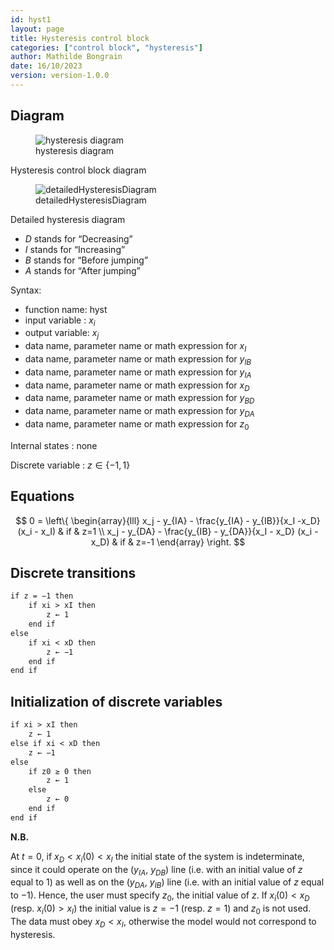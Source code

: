 ```yaml
---
id: hyst1
layout: page
title: Hysteresis control block
categories: ["control block", "hysteresis"]
author: Mathilde Bongrain
date: 16/10/2023
version: version-1.0.0
---
```


## Diagram

![hysteresis diagram](hysteresis.svg)

::: {.figure-caption}
Hysteresis control block diagram
:::

![detailedHysteresisDiagram](detailedHysteresis.svg)

::: {.figure-caption}
Detailed hysteresis diagram
:::

- $D$ stands for "Decreasing"
- $I$ stands for "Increasing"
- $B$ stands for "Before jumping"
- $A$ stands for "After jumping"

Syntax:  

- function name: hyst
- input variable : $x_i$
- output variable: $x_j$
- data name, parameter name or math expression for $x_I$
- data name, parameter name or math expression for $y_{IB}$
- data name, parameter name or math expression for $y_{IA}$
- data name, parameter name or math expression for $x_{D}$
- data name, parameter name or math expression for $y_{BD}$
- data name, parameter name or math expression for $y_{DA}$
- data name, parameter name or math expression for $z_0$

Internal states : none

Discrete variable : $z \in \{-1,1\}$

## Equations

$$
0 = \left\{
    \begin{array}{lll}
        x_j - y_{IA} - \frac{y_{IA} - y_{IB}}{x_I -x_D} (x_i - x_I) & if & z=1 \\
        x_j - y_{DA} - \frac{y_{IB} - y_{DA}}{x_I - x_D} (x_i - x_D) & if & z=-1
    \end{array}
\right.
$$

## Discrete transitions

```default
if z = −1 then
    if xi > xI then
        z ← 1
    end if
else
    if xi < xD then
        z ← −1
    end if
end if
```

## Initialization of discrete variables

```default
if xi > xI then
    z ← 1
else if xi < xD then
    z ← −1
else
    if z0 ≥ 0 then
        z ← 1
    else
        z ← 0
    end if
end if
```

**N.B.**

At $t = 0$, if $x_D < x_i(0) < x_I$ the initial state of the system is indeterminate, since it could operate on the ($y_{IA}$, $y_{DB}$) line (i.e. with an initial value of $z$ equal to 1) as well as on the ($y_{DA}$, $y_{IB}$) line (i.e. with an initial value of $z$ equal to −1). Hence, the user must specify $z_0$, the initial value of $z$.
If $x_i(0) < x_D$ (resp. $x_i(0) > x_I$) the initial value is $z = −1$ (resp. $z = 1$) and $z_0$ is not used.
The data must obey $x_D < x_I$, otherwise the model would not correspond to hysteresis.
